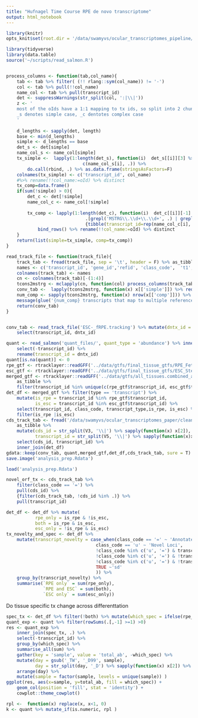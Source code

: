 ```yaml
---
title: "Hufnagel Time Course RPE de novo transcriptome"
output: html_notebook
---
```




```r
library(knitr)
opts_knit$set(root.dir = '/data/swamyvs/ocular_transcriptomes_pipeline/time_course_rpe/')
```


```r
library(tidyverse)
library(data.table)
source('~/scripts/read_salmon.R')


process_columns <- function(tab,col_name){
    tab <- tab %>% filter( (!! rlang::sym(col_name)) != '-')
    col <- tab %>% pull(!!col_name)
    name_col <- tab %>% pull(transcript_id)
    det <- suppressWarnings(str_split(col, ':|\\|'))
    z <- '
    most of the oIds have a 1:1 mapping to tx ids, so split into 2 chunks for faster run time, like a lot faster
    _s denotes simple case, _c dentotes complex case
    '
    
    d_lengths <- sapply(det, length)
    base <- min(d_lengths)
    simple <- d_lengths == base
    det_s <- det[simple]
    name_col_s <- name_col[simple]
    tx_simple <-  lapply(1:length(det_s), function(i)  det_s[[i]][3] %>%
                             c(name_col_s[i], .)) %>%
        do.call(rbind, .) %>% as.data.frame(stringsAsFactors=F)
    colnames(tx_simple) <- c('transcript_id', col_name)
    #%>% rename(!!col_name:=oId) %>% distinct
    tx_comp=data.frame()
    if(sum(!simple) > 0){
        det_c <- det[!simple]
        name_col_c <- name_col[!simple]
        
        tx_comp <- lapply(1:length(det_c), function(i)  det_c[[i]][-1] %>%
                              .[grepl('MSTRG\\.\\d+\\.\\d+', .) | grepl('ENST', .)] %>%
                              {tibble(transcript_id=rep(name_col_c[i], length(.)),oId= . )}) %>%
            bind_rows() %>% rename(!!col_name:=oId) %>% distinct
    }
    return(list(simple=tx_simple, comp=tx_comp))
}

read_track_file <- function(track_file){
    track_tab <- fread(track_file, sep = '\t', header = F) %>% as_tibble
    names <- c('transcript_id', 'gene_id','refid', 'class_code',  't1', 't2')
    colnames(track_tab) <- names
    cn <- colnames(track_tab)[-(1:4)]
    tcons2mstrg <- mclapply(cn, function(col) process_columns(track_tab,col), mc.cores = min(length(cn), parallel::detectCores() - 10))
    conv_tab <-  lapply(tcons2mstrg, function(x) x[['simple']]) %>% reduce(full_join) %>% inner_join(track_tab[, 1:4],.)
    num_comp <- sapply(tcons2mstrg, function(x) nrow(x[['comp']])) %>% sum
    message(glue('{num_comp} transcripts that map to multiple reference transcripts'))
    return(conv_tab)
}


conv_tab <- read_track_file('ESC-_fRPE.tracking') %>% mutate(dntx_id = replace(t1, is.na(t1), t2[is.na(t1)])) %>% 
    select(transcript_id, dntx_id)

quant <- read_salmon('quant_files/', quant_type = 'abundance') %>% inner_join(conv_tab,.) %>% 
    select(-transcript_id) %>% 
    rename(transcript_id = dntx_id) 
quant[is.na(quant)] <- 0
rpe_gtf <- rtracklayer::readGFF('../data/gtfs/final_tissue_gtfs/RPE_Fetal.Tissue.gtf')
esc_gtf <- rtracklayer::readGFF('../data/gtfs/final_tissue_gtfs/ESC_Stem.Cell.Line.gtf')
merged_gtf <- rtracklayer::readGFF('../data/gtfs/all_tissues.combined_annotated.gtf') %>% 
    as_tibble %>% 
    filter(transcript_id %in% unique(c(rpe_gtf$transcript_id, esc_gtf$transcript_id)))
det_df <- merged_gtf %>% filter(type == 'transcript') %>% 
    mutate(is_rpe = transcript_id %in% rpe_gtf$transcript_id,
           is_esc = transcript_id %in% esc_gtf$transcript_id) %>% 
    select(transcript_id, class_code, transcript_type,is_rpe, is_esc) %>% 
    filter(is_rpe |is_esc)
cds_track_tab <- fread('/data/swamyvs/ocular_transcriptomes_paper/clean_data/CDS_gtf/CDS_comp.tracking', sep = '\t', header = F) %>%
    as_tibble %>% 
    mutate(cds_id = str_split(V3, '\\|') %>% sapply(function(x) x[2]), 
           transcript_id = str_split(V5, '\\|') %>% sapply(function(x)x[2])) %>% 
    select(cds_id, transcript_id) %>% 
    inner_join(det_df) 
gdata::keep(conv_tab, quant,merged_gtf,det_df,cds_track_tab, sure = T)
save.image('analysis_prep.Rdata')
```

```r
load('analysis_prep.Rdata')

novel_orf_tx <- cds_track_tab %>% 
    filter(class_code == '=') %>% 
    pull(cds_id) %>% 
    {filter(cds_track_tab, !cds_id %in% .)} %>% 
    pull(transcript_id)

det_df <- det_df %>% mutate(
           rpe_only = is_rpe & !is_esc, 
           both = is_rpe & is_esc, 
           esc_only = !is_rpe & is_esc)
tx_novelty_and_spec <- det_df %>% 
    mutate(transcript_novelty = case_when(class_code == '=' ~ 'Annotated', 
                                  class_code == 'u' ~ 'Novel Loci', 
                                  !class_code %in% c('u', '=') & transcript_id %in% novel_orf_tx & transcript_type == 'protein_coding' ~ 'Novel Isoform Novel ORF',
                                  !class_code %in% c('u', '=') & !transcript_id %in% novel_orf_tx & transcript_type == 'protein_coding' ~ 'Novel Isoform Annotated ORF',
                                  !class_code %in% c('u', '=') & !transcript_type == 'protein_coding' ~ 'Novel Isoform Noncoding',
                                  TRUE ~'sd'
                                  )) %>% 
    group_by(transcript_novelty) %>% 
    summarise(`RPE only` = sum(rpe_only), 
              `RPE and ESC` = sum(both), 
              `ESC only` = sum(esc_only))


```


Do tissue specific tx change across differenttation



```r
spec_tx <- det_df %>% filter(!both) %>% mutate(which_spec = ifelse(rpe_only, 'RPE', 'ESC')) %>% select(transcript_id, which_spec)
quant_exp <- quant %>% filter(rowSums(.[,-1] >=1) >0)
res <- quant_exp %>% 
    inner_join(spec_tx, .) %>% 
    select(-transcript_id) %>% 
    group_by(which_spec) %>% 
    summarise_all(sum) %>% 
    gather(key = 'sample', value = 'total_ab', -which_spec) %>%
    mutate(day = gsub('_TW', '_D99', sample), 
           day = str_split(day, '_D') %>% sapply(function(x) x[2]) %>% as.numeric) %>% 
    arrange(day) %>% 
    mutate(sample = factor(sample, levels = unique(sample)) )
ggplot(res, aes(x=sample, y=total_ab, fill = which_spec)) +
    geom_col(position = 'fill', stat = 'identity') +
    cowplot::theme_cowplot()

rpl <-  function(x) replace(x, x<1, 0) 
k <- quant %>% mutate_if(is.numeric, rpl )

```



